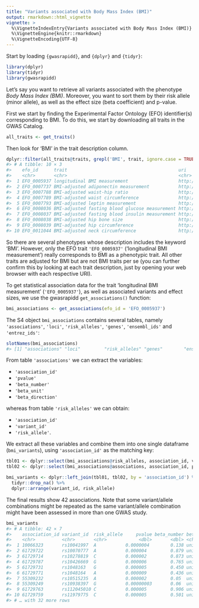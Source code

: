 ```yaml
---
title: "Variants associated with Body Mass Index (BMI)"
output: rmarkdown::html_vignette
vignette: >
  %\VignetteIndexEntry{Variants associated with Body Mass Index (BMI)}
  %\VignetteEngine{knitr::rmarkdown}
  %\VignetteEncoding{UTF-8}
---
```




Start by loading `{gwasrapidd}`, and `{dplyr}` and `{tidyr}`:


```r
library(dplyr)
library(tidyr)
library(gwasrapidd)
```

Let's say you want to retrieve all variants associated with the phenotype *Body Mass Index (BMI)*. Moreover, you want to sort them by their risk allele (minor allele), as well as the effect size (beta coefficient) and p-value.

First we start by finding the  Experimental Factor Ontology (EFO) identifier(s) corresponding to BMI. To do this, we start by downloading all traits in the GWAS Catalog.


```r
all_traits <- get_traits()
```

Then look for 'BMI' in the trait description column.


```r
dplyr::filter(all_traits@traits, grepl('BMI', trait, ignore.case = TRUE))
#> # A tibble: 10 × 3
#>    efo_id      trait                                          uri                                 
#>    <chr>       <chr>                                          <chr>                               
#>  1 EFO_0005937 longitudinal BMI measurement                   http://www.ebi.ac.uk/efo/EFO_0005937
#>  2 EFO_0007737 BMI-adjusted adiponectin measurement           http://www.ebi.ac.uk/efo/EFO_0007737
#>  3 EFO_0007788 BMI-adjusted waist-hip ratio                   http://www.ebi.ac.uk/efo/EFO_0007788
#>  4 EFO_0007789 BMI-adjusted waist circumference               http://www.ebi.ac.uk/efo/EFO_0007789
#>  5 EFO_0007793 BMI-adjusted leptin measurement                http://www.ebi.ac.uk/efo/EFO_0007793
#>  6 EFO_0008036 BMI-adjusted fasting blood glucose measurement http://www.ebi.ac.uk/efo/EFO_0008036
#>  7 EFO_0008037 BMI-adjusted fasting blood insulin measurement http://www.ebi.ac.uk/efo/EFO_0008037
#>  8 EFO_0008038 BMI-adjusted hip bone size                     http://www.ebi.ac.uk/efo/EFO_0008038
#>  9 EFO_0008039 BMI-adjusted hip circumference                 http://www.ebi.ac.uk/efo/EFO_0008039
#> 10 EFO_0011044 BMI-adjusted neck circumference                http://www.ebi.ac.uk/efo/EFO_0011044
```

So there are several phenotypes whose description includes the keyword 'BMI'. However, only the EFO trait `'EFO_0005937'` ('longitudinal BMI measurement') really corresponds to BMI as a phenotypic trait. All other traits are adjusted for BMI but are not BMI traits per se (you can further confirm this by looking at each trait description, just by opening your web browser with each respective URI).

To get statistical association data for the trait 'longitudinal BMI measurement' (`'EFO_0005937'`), as well as associated variants and effect sizes, we use the gwasrapidd `get_associations()` function:


```r
bmi_associations <- get_associations(efo_id = 'EFO_0005937')
```

The S4 object `bmi_associations` contains several tables, namely `'associations'`, `'loci'`, `'risk_alleles'`, `'genes'`, `'ensembl_ids'` and `'entrez_ids'`:


```r
slotNames(bmi_associations)
#> [1] "associations" "loci"         "risk_alleles" "genes"        "ensembl_ids"  "entrez_ids"
```

From table `'associations'` we can extract the variables:

- `'association_id'`
- `'pvalue'`
- `'beta_number'`
- `'beta_unit'`
- `'beta_direction'`

whereas from table `'risk_alleles'` we can obtain:

- `'association_id'`
- `'variant_id'`
- `'risk_allele'`.

We extract all these variables and combine them into one single dataframe (`bmi_variants`), using `'association_id'` as the matching key:


```r
tbl01 <- dplyr::select(bmi_associations@risk_alleles, association_id, variant_id, risk_allele)
tbl02 <- dplyr::select(bmi_associations@associations, association_id, pvalue, beta_number, beta_unit, beta_direction)

bmi_variants <- dplyr::left_join(tbl01, tbl02, by = 'association_id') %>%
  tidyr::drop_na() %>%
  dplyr::arrange(variant_id, risk_allele)
```

The final results show 42 associations. Note that some variant/allele combinations might be repeated as the same variant/allele combination might have been assessed in more than one GWAS study.


```r
bmi_variants
#> # A tibble: 42 × 7
#>    association_id variant_id  risk_allele     pvalue beta_number beta_unit beta_direction
#>    <chr>          <chr>       <chr>            <dbl>       <dbl> <chr>     <chr>         
#>  1 10066323       rs10041997  A           0.0000004        0.138 unit      increase      
#>  2 61729722       rs10070777  A           0.000004         0.879 unit      increase      
#>  3 61729714       rs10278819  C           0.000002         0.873 unit      increase      
#>  4 61729787       rs10426669  G           0.000006         0.765 unit      increase      
#>  5 61729731       rs1048163   G           0.000005         0.450 unit      increase      
#>  6 61729771       rs1048164   A           0.000009         0.436 unit      increase      
#>  7 55309232       rs10515235  A           0.000002         0.05  unit      increase      
#>  8 55309249       rs10938397  G           0.00000003       0.06  unit      increase      
#>  9 61729763       rs112045010 C           0.000005         0.906 unit      increase      
#> 10 61729759       rs11979775  C           0.000005         0.501 unit      increase      
#> # … with 32 more rows
```

